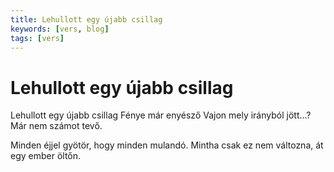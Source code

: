 ```yaml
---
title: Lehullott egy újabb csillag
keywords: [vers, blog]
tags: [vers]
---
```


# Lehullott egy újabb csillag

Lehullott egy újabb csillag
Fénye már enyésző
Vajon mely irányból jött…?
Már nem számot tevő.

Minden éjjel gyötör, hogy minden mulandó.
Mintha csak ez nem változna, át egy ember öltőn.
